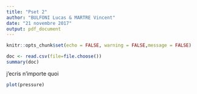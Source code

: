```yaml
---
title: "Pset 2"
author: "BULFONI Lucas & MARTRE Vincent"
date: "21 novembre 2017"
output: pdf_document
---
```


```r
knitr::opts_chunk$set(echo = FALSE, warning = FALSE,message = FALSE)
```

```r
doc <- read.csv(file=file.choose())
summary(doc)
```

j'ecris n'importe quoi

```r
plot(pressure)
```


